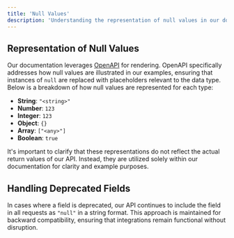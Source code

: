 ```yaml
---
title: 'Null Values'
description: 'Understanding the representation of null values in our documentation'
---
```


## Representation of Null Values
Our documentation leverages [OpenAPI](https://swagger.io/) for rendering. OpenAPI specifically addresses how null values are illustrated in our examples, ensuring that instances of `null` are replaced with placeholders relevant to the data type. Below is a breakdown of how null values are represented for each type:
- **String**: `"<string>"`
- **Number**: `123`
- **Integer**: `123`
- **Object**: `{}`
- **Array**: `["<any>"]`
- **Boolean**: `true`

It's important to clarify that these representations do not reflect the actual return values of our API. Instead, they are utilized solely within our documentation for clarity and example purposes.

## Handling Deprecated Fields
In cases where a field is deprecated, our API continues to include the field in all requests as `"null"` in a string format. This approach is maintained for backward compatibility, ensuring that integrations remain functional without disruption.
